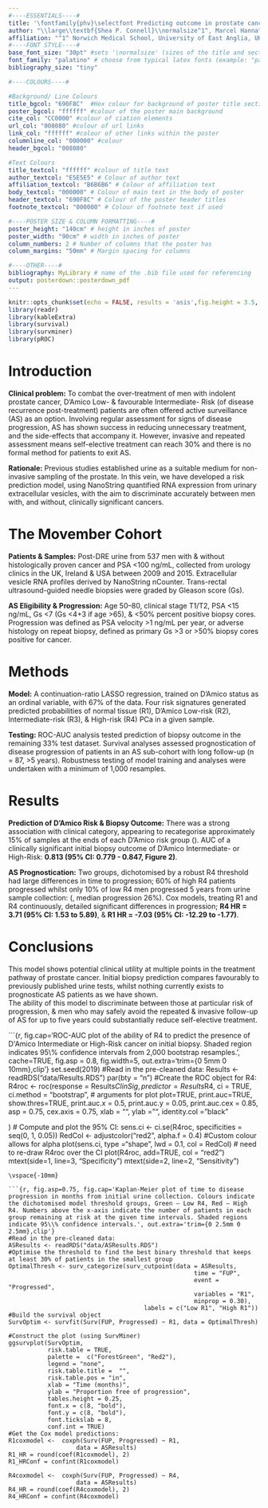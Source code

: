 ```yaml
---
#----ESSENTIALS----#
title: '\fontfamily{phv}\selectfont Predicting outcome in prostate cancer patients using a multi-signature risk classifier, derived from urinary extracellular vesicles'
author: "\\large\\textbf{Shea P. Connell}\\normalsize^1^, Marcel Hanna^1^, Frank McCarthy^2^, Rachel Hurst^1^, Helen Curley^1^, Martyn Webb^1^, Helen Walker^3^, Rob Mills^3^, Richard Y. Ball^3^, Martin G. Sanda^4^, Kathryn L. Pellegrini^4^, Dattatraya Patil^4^, Antoinette S. Perry^5^, Jack Schalken^6^, Hardev Pandha^7^, Hayley Whitaker^8^, Nening Dennis^2^, Christine Stuttle^2^, Ian G. Mills^9,10,11^, Ingrid Guldvik^10^, The Movember GAP1 Urine Biomarker Consortium, Chris Parker^2,12^, Jeremy Clark^1^, Daniel S. Brewer^1,13^, Colin S. Cooper^1^"
affiliation: "^1^ Norwich Medical School, University of East Anglia, UK; ^2^ The Institute of Cancer Research, UK; ^3^ Norfolk and Norwich University Hospitals NHS Foundation Trust, UK; ^4^ Department of Urology, Winship Cancer Institute, Emory University School of Medicine, USA; ^5^ Cancer Biology and Therapeutics Laboratory, School of Biology and Environmental Science, Conway Institute, University College Dublin, Ireland; ^6^ Nijmegen Medical Centre, Radboud University Medical Centre, The Netherlands; ^7^ Faculty of Health and Medical Sciences, The University of Surrey, UK; ^8^ Molecular Diagnostics and Therapeutics Group, University College London, UK; ^9^ School of Medicine, Dentistry and Biomedical Sciences, Institute for Health Sciences, Centre for Cancer Research and Cell Biology, Queen's University Belfast, UK; ^10^ Centre for Molecular Medicine, University of Oslo, Norway; ^11^ Nuffield Department of Surgical Sciences, University of Oxford, UK; ^12^ The Royal Marsden Hospital, Sutton, UK; ^13^ The Earlham Institute, Norwich Research Park, UK"
#----FONT STYLE----#
base_font_size: "30pt" #sets '\normalsize' (sizes of the title and sections headings will adjust based on it)
font_family: "palatino" # choose from typical latex fonts (example: "palatino")
bibliography_size: "tiny"

#----COLOURS----#

#Background/ Line Colours
title_bgcol: "690F8C"  #Hex colour for background of poster title section (default is blue)
poster_bgcol: "ffffff" #colour of the poster main background
cite_col: "CC0000" #colour of ciation elements
url_col: "008080" #colour of url links
link_col: "ffffff" #colour of other links within the poster
columnline_col: "000000" #colour 
header_bgcol: "008080"

#Text Colours
title_textcol: "ffffff" #colour of title text
author_textcol: "E5E5E5" # Colour of author text
affiliation_textcol: "B6B6B6" # Colour of affiliation text
body_textcol: "000000" # Colour of main text in the body of poster
header_textcol: "690F8C" # Colour of the poster header titles
footnote_textcol: "000000" # Colour of footnote text if used

#----POSTER SIZE & COLUMN FORMATTING----#
poster_height: "140cm" # height in inches of poster
poster_width: "90cm" # width in inches of poster
column_numbers: 2 # Number of columns that the poster has
column_margins: "50mm" # Margin spacing for columns

#----OTHER----#
bibliography: MyLibrary # name of the .bib file used for referencing
output: posterdown::posterdown_pdf
---
```


```r
knitr::opts_chunk$set(echo = FALSE, results = 'asis',fig.height = 3.5, fig.width = 4.5, out.width = "100%", warning = FALSE, fig.align = 'center', message = FALSE, dev='cairo_pdf')
library(readr)
library(kableExtra)
library(survival)
library(survminer)
library(pROC)
```
<!--- Define a bunch of colours to be used in the Quick Read box -->
\begin{figure}
\definecolor{bordercolour}{HTML}{DCDCDC}
\definecolor{titleColour}{HTML}{252525}
\definecolor{myframecolour}{HTML}{690F8C}
\mdfsetup{frametitlealignment=\center,
          frametitlefont=\fontfamily{ppl}\selectfont,
          frametitlefont=\huge,
          frametitlebackgroundcolor=bordercolour,
          frametitlefontcolor = titleColour,
          linecolor=black,
          linewidth=5pt}
\begin{mdframed}[backgroundcolor = myframecolour,
                  font = \fontfamily{ppl}\selectfont,
                  fontcolor = white, 
                  roundcorner = 20pt, 
                  innerleftmargin = 30pt,
                  innerrightmargin = 30pt,
                  frametitle={\textbf{Quick Read}}]

\Large\textbf{Question: }\large Can a non-invasive, single-sample urine test reveal \textbf{both diagnostic \& prognostic information about 537 prostate cancer patients}, by utilising RNA expression patterns in extracellular vesicles?\bigskip\\
\Large\textbf{Findings: }\large A robust, four-risk-signature model identified two groups with differing rates of treatment intervention in active surveillance use (\textbf{R4 HR = 3.7, R1 HR = -7.0}) \& predicted initial biopsy outcome (\textbf{AUC = 0.81})\bigskip\\
\Large\textbf{Impact: }\large Clinical implementation of this model has the potential to \textbf{avoid the unnecessary initial biopsy of men \& drastically reduce the repeated, invasive follow-up} of men on active surveillance with indolent prostate cancer.
\end{mdframed}
\end{figure}
\vspace{-45mm}

# Introduction
\vspace{-5mm}
**Clinical problem:** To combat the over-treatment of men with indolent prostate cancer, D'Amico Low- & favourable Intermediate- Risk (of disease recurrence post-treatment) patients are often offered active surveillance (AS) as an option^\cite{Selvadurai2013}^. Involving regular assessment for signs of disease progression, AS has shown success in reducing unnecessary treatment, and the side-effects that accompany it^\cite{Donovan2016}^. However, invasive and repeated assessment means self-elective treatment can reach  30%^\cite{Hamdy2016}^ and there is no formal method for patients to exit AS. 

**Rationale:** Previous studies established urine as a suitable medium for non-invasive sampling of the prostate^\cite{McKiernan2016b,Tomlins2016a,Donovan2015,VanNeste2016}^. In this vein, we have developed a risk prediction model, using NanoString quantified RNA expression from urinary extracellular vesicles, with the aim to discriminate accurately between men with, and without, clinically significant cancers. 
\vspace{-26mm} 

# The Movember Cohort
\vspace{-3mm}
  **Patients \& Samples:** Post-DRE urine from 537 men with \& without histologically proven cancer and PSA <100 ng/mL, collected from urology clinics in the UK, Ireland \& USA between 2009 and 2015. Extracellular vesicle RNA profiles derived by NanoString nCounter. Trans-rectal ultrasound-guided needle biopsies were graded by Gleason score (Gs).  

  **AS Eligibility \& Progression:** Age 50–80, clinical stage T1/T2, PSA <15 ng/mL, Gs <7 (Gs <4+3 if age >65), \& <50% percent positive biopsy cores. Progression was defined as PSA velocity >1 ng/mL per year, or adverse histology on repeat biopsy, defined as primary Gs >3 or >50% biopsy cores positive for cancer. 

\vspace{-26mm}

# Methods
\vspace{-4mm}
**Model:** A continuation-ratio LASSO regression, trained on D'Amico status as an ordinal variable, with 67% of the data. Four risk signatures generated predicted probabilities of normal tissue (R1), D’Amico Low-risk (R2), Intermediate-risk (R3), \& High-risk (R4) PCa in a given sample. 

**Testing:**  ROC-AUC analysis tested prediction of biopsy outcome in the remaining 33% test dataset. Survival analyses assessed prognostication of disease progression of patients in an AS sub-cohort with long follow-up (n = 87, >5 years). Robustness testing of model training and analyses were undertaken with a minimum of 1,000 resamples.
\vspace{-26mm}

# Results
\vspace{-4mm}
**Prediction of D'Amico Risk \& Biopsy Outcome:** There was a strong association with clinical category, appearing to recategorise approximately 15% of samples at the ends of each D'Amico risk group (\textbf{Figure 1}). AUC of a clinically significant initial biopsy outcome of D'Amico Intermediate- or High-Risk: **0.813 (95% CI: 0.779 - 0.847, Figure 2)**. 

**AS Prognostication:** Two groups, dichotomised by a robust R4 threshold had large differences in time to progression; 60% of high R4 patients progressed whilst only 10% of low R4 men progressed 5 years from urine sample collection: (\textbf{Figure 3}, median progression 26%). Cox models, treating R1 and R4 continuously, detailed significant differences in progression; **R4 HR = 3.71 (95% CI: 1.53 to 5.89)**, \& **R1 HR = -7.03 (95% CI: -12.29 to -1.77)**.
\vspace{-26mm}

# Conclusions
\vspace{-3mm}
This model shows potential clinical utility at multiple points in the treatment pathway of prostate cancer. Initial biopsy prediction compares favourably to previously published urine tests^\cite{McKiernan2016b,Tomlins2016a,Donovan2015,VanNeste2016}^, whilst nothing currently exists to prognosticate AS patients as we have shown.  
The ability of this model to discriminate between those at particular risk of progression, \& men who may safely avoid the repeated \& invasive follow-up of AS for up to five years could substantially reduce self-elective treatment. 

```{r, fig.cap='ROC-AUC plot of the ability of R4 to predict the presence of D\'Amico Intermediate or High-Risk cancer on initial biopsy. Shaded region indicates 95\\% confidence intervals from 2,000 bootstrap resamples.', cache=TRUE, fig.asp = 0.8, fig.width=5, out.extra='trim={0 5mm 0 10mm},clip'}
set.seed(2019)
#Read in the pre-cleaned data:
Results <- readRDS("data/Results.RDS") 
par(bty = "n")
#Create the ROC object for R4:
R4roc <- roc(response = Results$ClinSig,
             predictor = Results$R4,
             ci = TRUE, 
             ci.method = "bootstrap",
             # arguments for plot
             plot=TRUE,
             print.auc=TRUE, 
             show.thres=TRUE,
             print.auc.x = 0.5,
             print.auc.y = 0.05,
             print.auc.cex = 0.85,
             asp = 0.75,
             cex.axis = 0.75,
             xlab = "",
             ylab = "",
             identity.col = "black"
             
)
# Compute and plot the 95% CI:
sens.ci <- ci.se(R4roc,
                 specificities = seq(0, 1, 0.05))
RedCol <- adjustcolor("red2", alpha.f = 0.4) #Custom colour allows for alpha
plot(sens.ci, 
     type ="shape",
     lwd = 0.1,
     col = RedCol)
# need to re-draw R4roc over the CI
plot(R4roc, add=TRUE, col = "red2")
mtext(side=1, line=3, "Specificity")
mtext(side=2, line=2, "Sensitivity")
```
\vspace{-10mm}

```{r, fig.asp=0.75, fig.cap='Kaplan-Meier plot of time to disease progression in months from initial urine collection. Colours indicate the dichotomised model threshold groups, Green – Low R4, Red – High R4. Numbers above the x-axis indicate the number of patients in each group remaining at risk at the given time intervals. Shaded regions indicate 95\\% confidence intervals.', out.extra='trim={0 2.5mm 0 2.5mm},clip'}
#Read in the pre-cleaned data:
ASResults <- readRDS("data/ASResults.RDS") 
#Optimise the threshold to find the best binary threshold that keeps at least 30% of patients in the smallest group
OptimalThresh <- surv_categorize(surv_cutpoint(data = ASResults,
                                                    time = "FUP",
                                                    event = "Progressed",
                                                    variables = "R1",
                                                    minprop = 0.30),
                                      labels = c("Low R1", "High R1"))
#Build the survival object 
SurvOptim <- survfit(Surv(FUP, Progressed) ~ R1, data = OptimalThresh)

#Construct the plot (using SurvMiner)
ggsurvplot(SurvOptim, 
           risk.table = TRUE,
           palette =  c("ForestGreen", "Red2"),
           legend = "none",
           risk.table.title =  "",
           risk.table.pos = "in",
           xlab = "Time (months)",
           ylab = "Proportion free of progression",
           tables.height = 0.25,
           font.x = c(8, "bold"),
           font.y = c(8, "bold"),
           font.tickslab = 8,
           conf.int = TRUE)
#Get the Cox model predictions:
R1coxmodel <-  coxph(Surv(FUP, Progressed) ~ R1,
                   data = ASResults)
R1_HR = round(coef(R1coxmodel), 2)
R1_HRConf = confint(R1coxmodel)

R4coxmodel <-  coxph(Surv(FUP, Progressed) ~ R4,
                   data = ASResults)
R4_HR = round(coef(R4coxmodel), 2)
R4_HRConf = confint(R4coxmodel)
```

<!--- This prints the bibliography and affiliations as a single floating figure to allow for appropriate vertical spacing -->
\vspace{-15mm}
\begin{figure}
\printbibliography 
\vspace{-5mm}
\centering
\includegraphics[clip=true,width = 40cm]{Affiliations}
\end{figure}
\vspace{-60mm}
<!--- Add the footnote and the QR code to the GitHub repo, with the raisebox argument adjusting the image vertical centering -->
\blfootnote{\newline All analyses presented were undertaken in R, with the poster produced through the `posterdown` package. All of the code \& data needed to reproduce this poster exactly as seen can be found at \textbf{github.com/Shedimus/EACR-Tracking-Cancer:}\raisebox{-.4\height}{\includegraphics[clip=true,width = 4cm]{GitHubQR}}}
